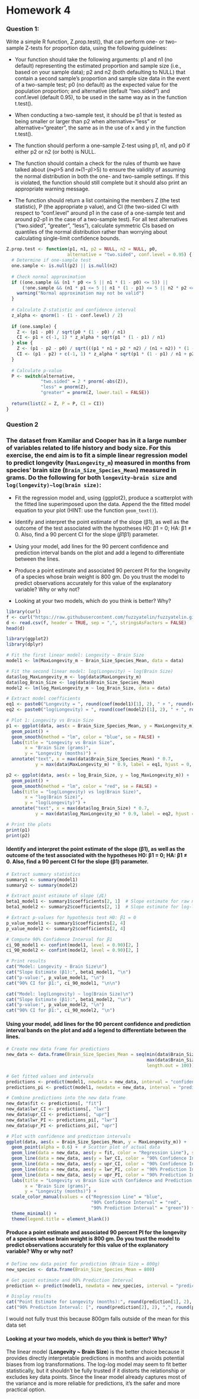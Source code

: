# Homework 4

### Question 1:

Write a simple R function, Z.prop.test(), that can perform one- or two-sample Z-tests for proportion data, using the following guidelines:

-   Your function should take the following arguments: p1 and n1 (no default) representing the estimated proportion and sample size (i.e., based on your sample data); p2 and n2 (both defaulting to NULL) that contain a second sample’s proportion and sample size data in the event of a two-sample test; p0 (no default) as the expected value for the population proportion; and alternative (default “two.sided”) and conf.level (default 0.95), to be used in the same way as in the function t.test().

-   When conducting a two-sample test, it should be p1 that is tested as being smaller or larger than p2 when alternative=“less” or alternative=“greater”, the same as in the use of x and y in the function t.test().

-   The function should perform a one-sample Z-test using p1, n1, and p0 if either p2 or n2 (or both) is NULL.

-   The function should contain a check for the rules of thumb we have talked about (𝑛∗𝑝\>5 and 𝑛∗(1−𝑝)\>5) to ensure the validity of assuming the normal distribution in both the one- and two-sample settings. If this is violated, the function should still complete but it should also print an appropriate warning message.

-   The function should return a list containing the members Z (the test statistic), P (the appropriate p value), and CI (the two-sided CI with respect to “conf.level” around p1 in the case of a one-sample test and around p2-p1 in the case of a two-sample test). For all test alternatives (“two.sided”, “greater”, “less”), calculate symmetric CIs based on quantiles of the normal distribution rather than worrying about calculating single-limit confidence bounds.

```r
Z.prop.test <- function(p1, n1, p2 = NULL, n2 = NULL, p0, 
                       alternative = "two.sided", conf.level = 0.95) {
  # Determine if one-sample test
  one.sample <- is.null(p2) || is.null(n2)
  
  # Check normal approximation
  if ((one.sample && (n1 * p0 <= 5 || n1 * (1 - p0) <= 5)) || 
      (!one.sample && (n1 * p1 <= 5 || n1 * (1 - p1) <= 5 || n2 * p2 <= 5 || n2 * (1 - p2) <= 5))) {
    warning("Normal approximation may not be valid")
  }
  
  # Calculate Z-statistic and confidence interval
  z_alpha <- qnorm(1 - (1 - conf.level) / 2)
  
  if (one.sample) {
    Z <- (p1 - p0) / sqrt(p0 * (1 - p0) / n1)
    CI <- p1 + c(-1, 1) * z_alpha * sqrt(p1 * (1 - p1) / n1)
  } else {
    Z <- (p1 - p2 - p0) / sqrt(((p1 * n1 + p2 * n2) / (n1 + n2)) * (1 - (p1 * n1 + p2 * n2) / (n1 + n2)) * (1/n1 + 1/n2))
    CI <- (p1 - p2) + c(-1, 1) * z_alpha * sqrt(p1 * (1 - p1) / n1 + p2 * (1 - p2) / n2)
  }
  
  # Calculate p-value
  P <- switch(alternative,
             "two.sided" = 2 * pnorm(-abs(Z)),
             "less" = pnorm(Z),
             "greater" = pnorm(Z, lower.tail = FALSE))
  
  return(list(Z = Z, P = P, CI = CI))
}
```

### Question 2

### The dataset from Kamilar and Cooper has in it a large number of variables related to life history and body size. For this exercise, the end aim is to fit a simple linear regression model to predict longevity (`MaxLongevity_m`) measured in months from species’ brain size (`Brain_Size_Species_Mean`) measured in grams. Do the following for both `longevity~brain size` and `log(longevity)~log(brain size)`:

-   Fit the regression model and, using {ggplot2}, produce a scatterplot with the fitted line superimposed upon the data. Append the the fitted model equation to your plot (HINT: use the function `geom_text()`).

-   Identify and interpret the point estimate of the slope (β1), as well as the outcome of the test associated with the hypotheses H0: β1 = 0; HA: β1 ≠ 0. Also, find a 90 percent CI for the slope (𝛽1β1) parameter.

-   Using your model, add lines for the 90 percent confidence and prediction interval bands on the plot and add a legend to differentiate between the lines.

-   Produce a point estimate and associated 90 percent PI for the longevity of a species whose brain weight is 800 gm. Do you trust the model to predict observations accurately for this value of the explanatory variable? Why or why not?

-   Looking at your two models, which do you think is better? Why?

```r
library(curl)
f <- curl("https://raw.githubusercontent.com/fuzzyatelin/fuzzyatelin.github.io/master/AN588_Fall23/KamilarAndCooperData.csv")
d <- read.csv(f, header = TRUE, sep = ",", stringsAsFactors = FALSE)
head(d)
```

```r
library(ggplot2)
library(dplyr)
```

```r
# Fit the first linear model: Longevity ~ Brain Size
model1 <- lm(MaxLongevity_m ~ Brain_Size_Species_Mean, data = data)
```

```r
# Fit the second linear model: log(Longevity) ~ log(Brain Size)
data$log_MaxLongevity_m <- log(data$MaxLongevity_m)
data$log_Brain_Size <- log(data$Brain_Size_Species_Mean)
model2 <- lm(log_MaxLongevity_m ~ log_Brain_Size, data = data)
```

```r
# Extract model coefficients
eq1 <- paste0("Longevity = ", round(coef(model1)[1], 2), " + ", round(coef(model1)[2], 2), " * Brain Size")
eq2 <- paste0("log(Longevity) = ", round(coef(model2)[1], 2), " + ", round(coef(model2)[2], 2), " * log(Brain Size)")
```

```r
# Plot 1: Longevity vs Brain Size
p1 <- ggplot(data, aes(x = Brain_Size_Species_Mean, y = MaxLongevity_m)) +
  geom_point() +
  geom_smooth(method = "lm", color = "blue", se = FALSE) +
  labs(title = "Longevity vs Brain Size",
       x = "Brain Size (grams)",
       y = "Longevity (months)") +
  annotate("text", x = max(data$Brain_Size_Species_Mean) * 0.7, 
           y = max(data$MaxLongevity_m) * 0.9, label = eq1, hjust = 0, size = 5, color = "blue")
```

```r
p2 <- ggplot(data, aes(x = log_Brain_Size, y = log_MaxLongevity_m)) +
  geom_point() +
  geom_smooth(method = "lm", color = "red", se = FALSE) +
  labs(title = "log(Longevity) vs log(Brain Size)",
       x = "log(Brain Size)",
       y = "log(Longevity)") +
  annotate("text", x = max(data$log_Brain_Size) * 0.7, 
           y = max(data$log_MaxLongevity_m) * 0.9, label = eq2, hjust = 0, size = 5, color = "red")

```

```r
# Print the plots
print(p1)
print(p2)
```

#### Identify and interpret the point estimate of the slope (β1), as well as the outcome of the test associated with the hypotheses H0: β1 = 0; HA: β1 ≠ 0. Also, find a 90 percent CI for the slope (β1) parameter.

```r
# Extract summary statistics
summary1 <- summary(model1)
summary2 <- summary(model2)

# Extract point estimate of slope (𝛽1)
beta1_model1 <- summary1$coefficients[2, 1]  # Slope estimate for raw model
beta1_model2 <- summary2$coefficients[2, 1]  # Slope estimate for log-log model

# Extract p-values for hypothesis test H0: β1 = 0
p_value_model1 <- summary1$coefficients[2, 4]
p_value_model2 <- summary2$coefficients[2, 4]

# Compute 90% Confidence Interval for β1
ci_90_model1 <- confint(model1, level = 0.90)[2, ]
ci_90_model2 <- confint(model2, level = 0.90)[2, ]

# Print results
cat("Model: Longevity ~ Brain Size\n")
cat("Slope Estimate (β1):", beta1_model1, "\n")
cat("p-value:", p_value_model1, "\n")
cat("90% CI for β1:", ci_90_model1, "\n\n")

cat("Model: log(Longevity) ~ log(Brain Size)\n")
cat("Slope Estimate (β1):", beta1_model2, "\n")
cat("p-value:", p_value_model2, "\n")
cat("90% CI for β1:", ci_90_model2, "\n")
```

#### Using your model, add lines for the 90 percent confidence and prediction interval bands on the plot and add a legend to differentiate between the lines.

```r
# Create new data frame for predictions
new_data <- data.frame(Brain_Size_Species_Mean = seq(min(data$Brain_Size_Species_Mean, na.rm = TRUE),
                                                     max(data$Brain_Size_Species_Mean, na.rm = TRUE),
                                                     length.out = 100))

# Get fitted values and intervals
predictions <- predict(model1, newdata = new_data, interval = "confidence", level = 0.90)  # 90% CI
predictions_pi <- predict(model1, newdata = new_data, interval = "prediction", level = 0.90)  # 90% PI

# Combine predictions into the new data frame
new_data$fit <- predictions[, "fit"]
new_data$lwr_CI <- predictions[, "lwr"]
new_data$upr_CI <- predictions[, "upr"]
new_data$lwr_PI <- predictions_pi[, "lwr"]
new_data$upr_PI <- predictions_pi[, "upr"]

# Plot with confidence and prediction intervals
ggplot(data, aes(x = Brain_Size_Species_Mean, y = MaxLongevity_m)) +
  geom_point(alpha = 0.6) +  # Scatter plot of actual data
  geom_line(data = new_data, aes(y = fit, color = "Regression Line"), size = 1) +  # Fitted line
  geom_line(data = new_data, aes(y = lwr_CI, color = "90% Confidence Interval"), linetype = "dashed", size = 1) +
  geom_line(data = new_data, aes(y = upr_CI, color = "90% Confidence Interval"), linetype = "dashed", size = 1) +
  geom_line(data = new_data, aes(y = lwr_PI, color = "90% Prediction Interval"), linetype = "dotted", size = 1) +
  geom_line(data = new_data, aes(y = upr_PI, color = "90% Prediction Interval"), linetype = "dotted", size = 1) +
  labs(title = "Longevity vs Brain Size with Confidence and Prediction Intervals",
       x = "Brain Size (grams)",
       y = "Longevity (months)") +
  scale_color_manual(values = c("Regression Line" = "blue",
                                "90% Confidence Interval" = "red",
                                "90% Prediction Interval" = "green")) +
  theme_minimal() +
  theme(legend.title = element_blank())
```

#### Produce a point estimate and associated 90 percent PI for the longevity of a species whose brain weight is 800 gm. Do you trust the model to predict observations accurately for this value of the explanatory variable? Why or why not?

```r
# Define new data point for prediction (Brain Size = 800g)
new_species <- data.frame(Brain_Size_Species_Mean = 800)

# Get point estimate and 90% Prediction Interval
prediction <- predict(model1, newdata = new_species, interval = "prediction", level = 0.90)

# Display results
cat("Point Estimate for Longevity (months):", round(prediction[1], 2), "\n")
cat("90% Prediction Interval: [", round(prediction[2], 2), ",", round(prediction[3], 2), "]\n")

```

I would not fully trust this because 800gm falls outside of the mean for this data set

#### Looking at your two models, which do you think is better? Why?

The linear model (**Longevity \~ Brain Size**) is the better choice because it provides directly interpretable predictions in months and avoids potential biases from log transformations. The log-log model may seem to fit better statistically, but it shouldn't be fully trusted if it distorts the relationship or excludes key data points. Since the linear model already captures most of the variance and is more reliable for predictions, it’s the safer and more practical option.
